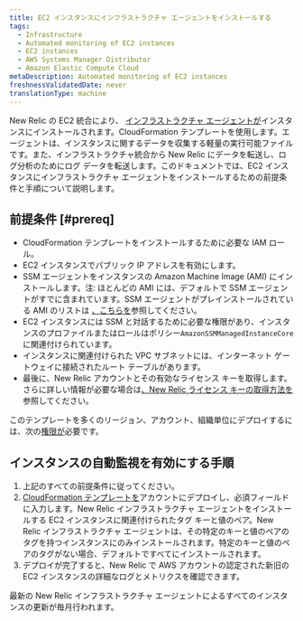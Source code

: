 ```yaml
---
title: EC2 インスタンスにインフラストラクチャ エージェントをインストールする
tags:
  - Infrastructure
  - Automated monitoring of EC2 instances
  - EC2 instances
  - AWS Systems Manager Distributor
  - Amazon Elastic Compute Cloud
metaDescription: Automated monitoring of EC2 instances
freshnessValidatedDate: never
translationType: machine
---
```


New Relic の EC2 統合により、 [インフラストラクチャ エージェントが](/docs/infrastructure/install-infrastructure-agent/get-started/install-infrastructure-agent-new-relic)インスタンスにインストールされます。CloudFormation テンプレートを使用します。エージェントは、インスタンスに関するデータを収集する軽量の実行可能ファイルです。また、インフラストラクチャ統合から New Relic にデータを転送し、ログ分析のためにログ データを転送します。このドキュメントでは、EC2 インスタンスにインフラストラクチャ エージェントをインストールするための前提条件と手順について説明します。

## 前提条件 [#prereq]

* CloudFormation テンプレートをインストールするために必要な IAM ロール。
* EC2 インスタンスでパブリック IP アドレスを有効にします。
* SSM エージェントをインスタンスの Amazon Machine Image (AMI) にインストールします。注: ほとんどの AMI には、デフォルトで SSM エージェントがすでに含まれています。SSM エージェントがプレインストールされている AMI のリストは [、こちらを](https://docs.aws.amazon.com/systems-manager/latest/userguide/ami-preinstalled-agent.html)参照してください。
* EC2 インスタンスには SSM と対話するために必要な権限があり、インスタンスのプロファイルまたはロールはポリシー`AmazonSSMManagedInstanceCore`に関連付けられています。
* インスタンスに関連付けられた VPC サブネットには、インターネット ゲートウェイに接続されたルート テーブルがあります。
* 最後に、New Relic アカウントとその有効なライセンス キーを取得します。さらに詳しい情報が必要な場合は[、New Relic ライセンス キーの取得方法を](/docs/apis/intro-apis/new-relic-api-keys/)参照してください。

このテンプレートを多くのリージョン、アカウント、組織単位にデプロイするには、次の[権限が](https://docs.aws.amazon.com/AWSCloudFormation/latest/UserGuide/stacksets-prereqs.html)必要です。

## インスタンスの自動監視を有効にする手順

1. 上記のすべての前提条件に従ってください。
2. [CloudFormation テンプレートを](https://github.com/aws-quickstart/quickstart-ct-newrelic-one/blob/main/templates/EC2_Quickstart.yml)アカウントにデプロイし、必須フィールドに入力します。New Relic インフラストラクチャ エージェントをインストールする EC2 インスタンスに関連付けられたタグ キーと値のペア。New Relic インフラストラクチャ エージェントは、その特定のキーと値のペアのタグを持つインスタンスにのみインストールされます。特定のキーと値のペアのタグがない場合、デフォルトですべてにインストールされます。
3. デプロイが完了すると、New Relic で AWS アカウントの認定された新旧の EC2 インスタンスの詳細なログとメトリクスを確認できます。

<Callout variant="important">
  最新の New Relic インフラストラクチャ エージェントによるすべてのインスタンスの更新が毎月行われます。
</Callout>